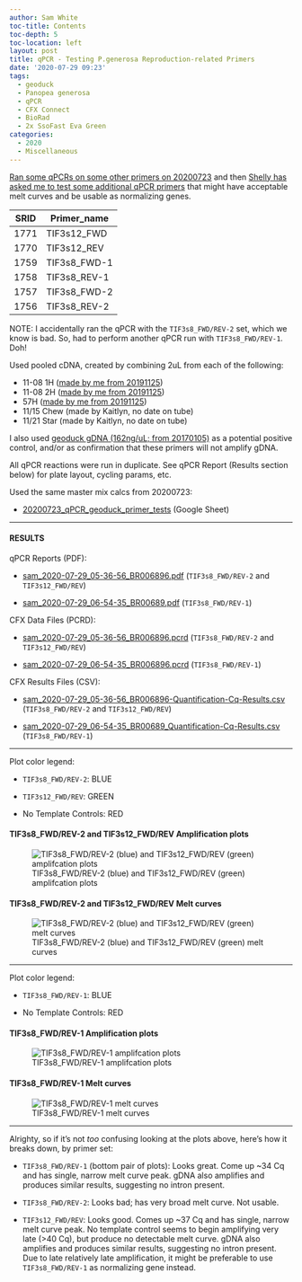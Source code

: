 ```yaml
---
author: Sam White
toc-title: Contents
toc-depth: 5
toc-location: left
layout: post
title: qPCR - Testing P.generosa Reproduction-related Primers
date: '2020-07-29 09:23'
tags:
  - geoduck
  - Panopea generosa
  - qPCR
  - CFX Connect
  - BioRad
  - 2x SsoFast Eva Green
categories:
  - 2020
  - Miscellaneous
---
```

[Ran some qPCRs on some other primers on 20200723](https://robertslab.github.io/sams-notebook/posts/2020/2020-07-23-qPCR---Testing-P.generosa-Reproduction-related-Primers/) and then [Shelly has asked me to test some additional qPCR primers](https://github.com/RobertsLab/resources/issues/970) that might have acceptable melt curves and be usable as normalizing genes.


| SRID | Primer_name  |
|------|--------------|
| 1771 | TIF3s12_FWD  |
| 1770 | TIF3s12_REV  |
| 1759 | TIF3s8_FWD-1 |
| 1758 | TIF3s8_REV-1 |
| 1757 | TIF3s8_FWD-2 |
| 1756 | TIF3s8_REV-2 |

NOTE: I accidentally ran the qPCR with the `TIF3s8_FWD/REV-2` set, which we know is bad. So, had to perform another qPCR run with `TIF3s8_FWD/REV-1`. Doh!



Used pooled cDNA, created by combining 2uL from each of the following:

- 11-08 1H ([made by me from 20191125](https://robertslab.github.io/sams-notebook/posts/2019/2019-11-26-Reverse-Transcription---P.generosa-DNased-Hemolypmh-and-Hemocyte-RNA-from-20191125/))
- 11-08 2H ([made by me from 20191125](https://robertslab.github.io/sams-notebook/posts/2019/2019-11-26-Reverse-Transcription---P.generosa-DNased-Hemolypmh-and-Hemocyte-RNA-from-20191125/))
- 57H ([made by me from 20191125](https://robertslab.github.io/sams-notebook/posts/2019/2019-11-26-Reverse-Transcription---P.generosa-DNased-Hemolypmh-and-Hemocyte-RNA-from-20191125/))
- 11/15 Chew (made by Kaitlyn, no date on tube)
- 11/21 Star (made by Kaitlyn, no date on tube)

I also used [geoduck gDNA (162ng/uL; from 20170105)](https://robertslab.github.io/sams-notebook/posts/2017/2017-01-05-dna-isolation-geoduck-gdna-for-illumina-initiated-sequencing-project/) as a potential positive control, and/or as confirmation that these primers will not amplify gDNA.

All qPCR reactions were run in duplicate. See qPCR Report (Results section below) for plate layout, cycling params, etc.


Used the same master mix calcs from 20200723:

- [20200723_qPCR_geoduck_primer_tests](https://docs.google.com/spreadsheets/d/1DiZT-APed-cS99TYjaNbN5sc1bbdyokUit8zfvUuqjs/edit?usp=sharing) (Google Sheet)


---

#### RESULTS

qPCR Reports (PDF):

- [sam_2020-07-29_05-36-56_BR006896.pdf](https://owl.fish.washington.edu/Athaliana/qPCR_data/qPCR_reports/sam_2020-07-29_05-36-56_BR006896.pdf) (`TIF3s8_FWD/REV-2` and `TIF3s12_FWD/REV`)

- [sam_2020-07-29_06-54-35_BR00689.pdf](https://owl.fish.washington.edu/Athaliana/qPCR_data/qPCR_reports/sam_2020-07-29_06-54-35_BR00689.pdf) (`TIF3s8_FWD/REV-1`)

CFX Data Files (PCRD):

- [sam_2020-07-29_05-36-56_BR006896.pcrd](https://owl.fish.washington.edu/scaphapoda/qPCR_data/cfx_connect_data/sam_2020-07-29_05-36-56_BR006896.pcrd) (`TIF3s8_FWD/REV-2` and `TIF3s12_FWD/REV`)

- [sam_2020-07-29_06-54-35_BR006896.pcrd](https://owl.fish.washington.edu/scaphapoda/qPCR_data/cfx_connect_data/sam_2020-07-29_06-54-35_BR006896.pcrd) (`TIF3s8_FWD/REV-1`)

CFX Results Files (CSV):

- [sam_2020-07-29_05-36-56_BR006896-Quantification-Cq-Results.csv](https://owl.fish.washington.edu/Athaliana/qPCR_data/sam_2020-07-29_05-36-56_BR006896-Quantification-Cq-Results.csv) (`TIF3s8_FWD/REV-2` and `TIF3s12_FWD/REV`)

- [sam_2020-07-29_06-54-35_BR00689_Quantification-Cq-Results.csv](https://owl.fish.washington.edu/Athaliana/qPCR_data/sam_2020-07-29_06-54-35_BR00689_Quantification-Cq-Results.csv) (`TIF3s8_FWD/REV-1`)


---

Plot color legend:

- `TIF3s8_FWD/REV-2`: BLUE

- `TIF3s12_FWD/REV`: GREEN

- No Template Controls: RED


#### TIF3s8_FWD/REV-2 and TIF3s12_FWD/REV Amplification plots

![TIF3s8_FWD/REV-2 (blue) and TIF3s12_FWD/REV (green) amplifcation plots](https://owl.fish.washington.edu/Athaliana/qPCR_data/sam_2020-07-29%2005-36-56_BR006896_amp_plots.png)

#### TIF3s8_FWD/REV-2 and TIF3s12_FWD/REV Melt curves
![TIF3s8_FWD/REV-2 (blue) and TIF3s12_FWD/REV (green) melt curves](https://owl.fish.washington.edu/Athaliana/qPCR_data/sam_2020-07-29%2005-36-56_BR006896_melt_plots.png)

---

Plot color legend:

- `TIF3s8_FWD/REV-1`: BLUE

- No Template Controls: RED

#### TIF3s8_FWD/REV-1 Amplification plots

![TIF3s8_FWD/REV-1 amplifcation plots](https://owl.fish.washington.edu/Athaliana/qPCR_data/sam_2020-07-29_06-54-35_BR006896_amp_plots.png)

#### TIF3s8_FWD/REV-1 Melt curves
![TIF3s8_FWD/REV-1 melt curves](https://owl.fish.washington.edu/Athaliana/qPCR_data/sam_2020-07-29_06-54-35_BR00689_melt_plots.png)

---

Alrighty, so if it's not _too_ confusing looking at the plots above, here's how it breaks down, by primer set:

- `TIF3s8_FWD/REV-1` (bottom pair of plots): Looks great. Come up ~34 Cq and has single, narrow melt curve peak. gDNA also amplifies and produces similar results, suggesting no intron present.

- `TIF3s8_FWD/REV-2`: Looks bad; has very broad melt curve. Not usable.

- `TIF3s12_FWD/REV`: Looks good. Comes up ~37 Cq and has single, narrow melt curve peak. No template control seems to begin amplifying very late (>40 Cq), but produce no detectable melt curve. gDNA also amplifies and produces similar results, suggesting no intron present. Due to late relatively late amplification, it might be preferable to use `TIF3s8_FWD/REV-1` as normalizing gene instead.
